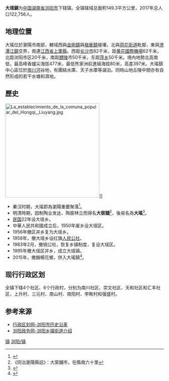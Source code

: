{{中国乡级行政区}}
'''大瑶鎮'''为[[中华人民共和国|中国]][[湖南省|湖南省]][[浏阳市|浏阳市]]下辖镇。全镇辖域总面积149.3平方公里，2017年总人口122,756人。

==地理位置==

大瑤位於瀏陽市南部，轄域西與[[金剛鎮|金剛鎮]]與[[棖衝鎮|棖衝鎮]]接壤，北與[[荷花街道|荷花街道]]毗鄰，東與[[澄潭江鎮|澄潭江鎮]]交界，南連[[江西省|江西省]][[上栗縣|上栗縣]]。西距[[长沙市|长沙市]]82千米，距[[黄花國際機場|黄花國際機場]]62千米，北距浏阳市区20千米，南距[[醴陵|醴陵]]市50千米，东距[[萍乡|萍乡]]50千米。境內地勢北高南低，最高峰香爐尖海拔477米，最低熊家洲前進組海拔80米，高差397米。大瑤鎮中心區位於[[淥水|南川河]]谷地，有團結水庫、天子水庫等湖泊。同時山地丘陵中間亦有自然形成的若干水塘和濕地。

==歷史==

[[File:La_establecimiento_de_la_comuna_popular_del_Hongqi,_Liuyang.jpg|299x299px]]]]

* 秦汉时期，大瑤即為瀏陽重要聚落<ref>{{Cite news | url=https://www.chinanews.com/2000-5-25/26/31113.html | title=湖南浏阳发掘出三座保存完好的汉代古墓 | publisher=中國新聞網 |date=2000-05-25}}</ref>。
* 明清時期，因制陶业发达、陶窑林立而得名'''大窑舖'''<ref>《同治瀏陽縣誌》：大窯舖市，在縣南六十里</ref>，後易名為'''大瑤'''<ref>{{Cite news | url=http://www.frguo.com/Info.aspx?ModelId=1&Id=37598 | title=大瑶记忆 | publisher=湖南省作家協會 | date=2018-04-13 }}{{Dead link}}</ref>。
* [[民國紀年|民国]]22年设大瑶乡。
* 中華人民共和國成立后，1950年废乡设大瑶区。
* 1956年撤区并乡复为大瑶乡。
* 1958年，撤大瑶乡设红旗[[人民公社|人民公社]]。
* 1983年2月，撤销公社，恢复乡镇制度，复设大瑶区。
* 1995年撤大瑶区并乡，成立大瑶镇。
* 2015年，撤銷楊花鄉，併入大瑤鎮<ref>{{Cite news | url=https://hunan.voc.com.cn/mobile/article/201512/201512030817501756.html | title=长沙调整乡镇行政区划:合并乡镇20个 合并村410个 | publisher=长沙晚报 | date=2015-12-03 | accessdate=2020-11-20 | archive-date=2020-11-28 | archive-url=https://web.archive.org/web/20201128103304/https://hunan.voc.com.cn/mobile/article/201512/201512030817501756.html | dead-url=no }}</ref>。

==现行行政区划==
全镇下辖4个社区、6个行政村，分别为南川社区、崇文社区、天和社区和汇丰社区，上升村、三元村、南山村、南阳村、李畋村和强盛村。

==参考来源==
{{reflist}}
* [http://www.xzqh.org/html/list/1399.html 行政区划网-浏阳市历史沿革]{{Wayback|url=http://www.xzqh.org/html/list/1399.html |date=20110921123932 }}
* [https://web.archive.org/web/20110903164219/http://www.liuyang.gov.cn/column_mlly.asp 浏阳政务网-浏阳乡镇街道介绍]

{{Hunan-stub}}
{{浏阳市行政区划}}

[[Category:浏阳市行政区划|镇]]
[[Category:长沙乡镇|浏阳/镇]]